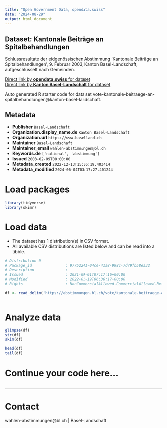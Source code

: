 ```yaml
---
title: "Open Government Data, opendata.swiss"
date: "2024-08-29"
output: html_document
---
```


## Dataset: Kantonale Beiträge an Spitalbehandlungen

Schlussresultate der eidgenössischen Abstimmung 'Kantonale Beiträge an Spitalbehandlungen', 9. Februar 2003, Kanton Basel-Landschaft, aufgeschlüsselt nach Gemeinden.

[Direct link by **opendata.swiss** for dataset](https://opendata.swiss/de/dataset/kantonale-beitrage-an-spitalbehandlungen)<br>
[Direct link by **Kanton Basel-Landschaft** for dataset](https://abstimmungen.bl.ch/vote/kantonale-beitraege-an-spitalbehandlungen/data)

Auto generated R starter code for data set vote-kantonale-beitraege-an-spitalbehandlungen@kanton-basel-landschaft.

## Metadata

- **Publisher** `Basel-Landschaft`
- **Organization.display_name.de** `Kanton Basel-Landschaft`
- **Organization.url** `https://www.baselland.ch`
- **Maintainer** `Basel-Landschaft`
- **Maintainer_email** `wahlen-abstimmungen@bl.ch`
- **Keywords.de** `['national', 'abstimmung']`
- **Issued** `2003-02-09T00:00:00`
- **Metadata_created** `2022-12-13T15:05:19.403414`
- **Metadata_modified** `2024-06-04T03:17:27.401244`


# Load packages

```r

library(tidyverse)
library(skimr)

```

# Load data

-   The dataset has 1 distribution(s) in CSV format.
-   All available CSV distributions are listed below and can be read into a tibble.

```r

# Distribution 0
# Package_id               : 97752241-04ce-41a8-998c-7d79fb58ea32
# Description              : 
# Issued                   : 2021-09-01T07:17:16+00:00
# Modified                 : 2022-01-19T06:36:17+00:00
# Rights                   : NonCommercialAllowed-CommercialAllowed-ReferenceRequired

df <- read_delim('https://abstimmungen.bl.ch/vote/kantonale-beitraege-an-spitalbehandlungen/data-csv')



```

# Analyze data

```r

glimpse(df)
str(df)
skim(df)

head(df)
tail(df)

```

# Continue your code here...

```r

```

------------------------------------------------------------------------

# Contact

wahlen-abstimmungen@bl.ch | Basel-Landschaft
